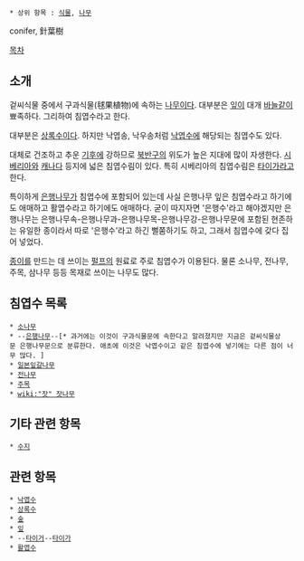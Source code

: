  * 상위 항목 : [[식물]], [[나무]]

conifer, 針葉樹 

[[목차]]

== 소개 ==
겉씨식물 중에서 구과식물(毬果植物)에 속하는 [[나무]]이다. 대부분은 [[잎]]이 대개 [[바늘]]같이 뾰족하다. 그리하여 침엽수라고 한다. 

대부분은 [[상록수]]이다. 하지만 낙엽송, 낙우송처럼 [[낙엽수]]에 해당되는 침엽수도 있다.

대체로 건조하고 추운 [[기후]]에 강하므로 [[북반구]]의 위도가 높은 지대에 많이 자생한다. [[시베리아]]와 [[캐나다]] 등지에 넓은 침엽수림이 있다. 특히 시베리아의 침엽수림은 [[타이가]]라고 한다.

특이하게 [[은행나무]]가 침엽수에 포함되어 있는데 사실 은행나무 잎은 침엽수라고 하기에도 애매하고 활엽수라고 하기에도 애매하다. 굳이 따지자면 '은행수'라고 해야겠지만 은행나무는 은행나무속-은행나무과-은행나무목-은행나무강-은행나무문에 포함된 현존하는 유일한 종이라서 따로 '은행수'라고 하긴 뻘쭘하기도 하고, 그래서 침엽수에 갖다 집어 넣었다.

[[종이]]를 만드는 데 쓰이는 [[펄프]]의 원료로 주로 침엽수가 이용된다. 물론 소나무, 전나무, 주목, 삼나무 등등 목재로 쓰이는 나무도 많다.

== 침엽수 목록 ==
 * [[소나무]]
 * --[[은행나무]]--[* 과거에는 이것이 구과식물문에 속한다고 알려졌지만 지금은 겉씨식물상문 은행나무문으로 분류한다. 애초에 이것은 낙엽수이고 같은 침엽수에 넣기에는 다른 점이 너무 많다. ]
 * [[일본잎갈나무]]
 * [[전나무]]
 * [[주목]]
 * [[wiki:"잣" 잣나무]]

== 기타 관련 항목 ==
 * [[수지]]

== 관련 항목 ==
 * [[낙엽수]]
 * [[상록수]]
 * [[숲]]
 * [[잎]]
 * --[[호랑이|타이거]]--[[타이가]]
 * [[활엽수]]
